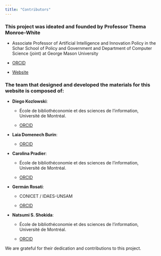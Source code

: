 ```yaml
---
title: "Contributors"
---
```


### This project was ideated and founded by Professor Thema Monroe-White

-   Associate Professor of Artificial Intelligence and Innovation Policy in the Schar School of Policy and Government and Department of Computer Science (joint) at George Mason University

-   [ORCID](https://orcid.org/0000-0001-9212-5430)

-   [Website](https://schar.gmu.edu/profiles/tmonroew)

### The team that designed and developed the materials for this website is composed of:

-   **Diego Kozlowski**:

    -   École de bibliothéconomie et des sciences de l'information, Université de Montréal.

    -   [ORCID](https://orcid.org/0000-0002-5396-3471)

-   **Laia Domenech Burin**:

    -   [ORCID](https://orcid.org/0000-0003-4576-3143)

-   **Carolina Pradier**:

    -   École de bibliothéconomie et des sciences de l'information, Université de Montréal.

    -   [ORCID](https://orcid.org/0009-0007-5058-6352)

-   **Germán Rosati**:

    -   CONICET / IDAES-UNSAM

    -   [ORCID](https://orcid.org/0000-0002-9775-0435)

-   **Natsumi S. Shokida**:

    -   École de bibliothéconomie et des sciences de l'information, Université de Montréal.

    -   [ORCID](https://orcid.org/0009-0008-9198-3888)

We are grateful for their dedication and contributions to this project.

### 
